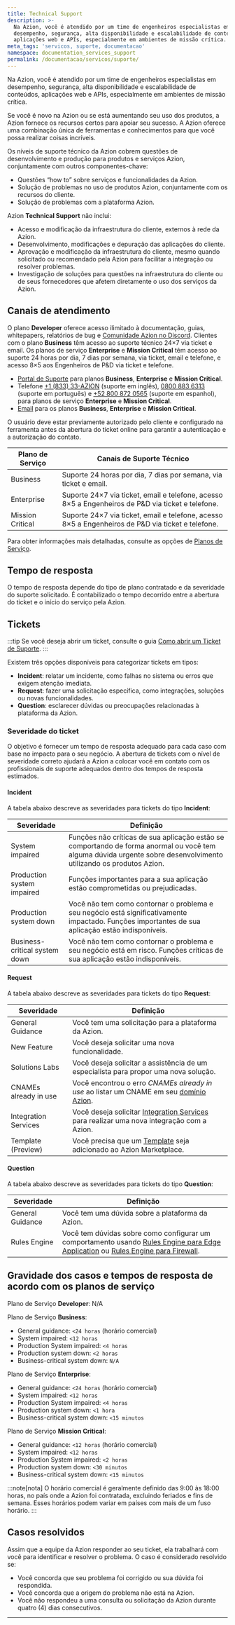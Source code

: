 ```yaml
---
title: Technical Support
description: >-
  Na Azion, você é atendido por um time de engenheiros especialistas em
  desempenho, segurança, alta disponibilidade e escalabilidade de conteúdos,
  aplicações web e APIs, especialmente em ambientes de missão crítica.
meta_tags: 'servicos, suporte, documentacao'
namespace: documentation_services_support
permalink: /documentacao/servicos/suporte/
---
```


Na Azion, você é atendido por um time de engenheiros especialistas em desempenho, segurança, alta disponibilidade e escalabilidade de conteúdos, aplicações web e APIs, especialmente em ambientes de missão crítica.

Se você é novo na Azion ou se está aumentando seu uso dos produtos, a Azion fornece os recursos certos para apoiar seu sucesso. A Azion oferece uma combinação única de ferramentas e conhecimentos para que você possa realizar coisas incríveis.

Os níveis de suporte técnico da Azion cobrem questões de desenvolvimento e produção para produtos e serviços Azion, conjuntamente com outros componentes-chave:

- Questões “how to” sobre serviços e funcionalidades da Azion.
- Solução de problemas no uso de produtos Azion, conjuntamente com os recursos do cliente.
- Solução de problemas com a plataforma Azion.

Azion **Technical Support** não inclui:

- Acesso e modificação da infraestrutura do cliente, externos à rede da Azion.
- Desenvolvimento, modificações e depuração das aplicações do cliente.
- Aprovação e modificação da infraestrutura do cliente, mesmo quando solicitado ou recomendado pela Azion para facilitar a integração ou resolver problemas.
- Investigação de soluções para questões na infraestrutura do cliente ou de seus fornecedores que afetem diretamente o uso dos serviços da Azion.

## Canais de atendimento

O plano **Developer** oferece acesso ilimitado à documentação, guias, whitepapers, relatórios de bug e [Comunidade Azion no Discord](https://discord.com/invite/Yp9N7RMVZy). Clientes com o plano **Business** têm acesso ao suporte técnico 24×7 via ticket e email. Os planos de serviço **Enterprise** e **Mission Critical** têm acesso ao suporte 24 horas por dia, 7 dias por semana, via ticket, email e telefone, e acesso 8×5 aos Engenheiros de P&D via ticket e telefone.

- [Portal de Suporte](https://tickets.azion.com/en/support/login) para planos **Business**, **Enterprise** e **Mission Critical**.
- Telefone [+1 (833) 33-AZION](tel:18333329466) (suporte em inglês), [0800 883 6313](tel:08008836313) (suporte em português) e [+52 800 872 0565](tel:528008720565) (suporte em espanhol), para planos de serviço **Enterprise** e **Mission Critical**.
- [Email](mailto:support@azion.com) para os planos **Business**, **Enterprise** e **Mission Critical**.

O usuário deve estar previamente autorizado pelo cliente e configurado na ferramenta antes da abertura do ticket online para garantir a autenticação e a autorização do contato.

| Plano de Serviço | Canais de Suporte Técnico |
| ---------------- | ------------------------- |
| Business | Suporte 24 horas por dia, 7 dias por semana, via ticket e email. |
| Enterprise | Suporte 24×7 via ticket, email e telefone, acesso 8×5 a Engenheiros de P&D via ticket e telefone. |
| Mission Critical | Suporte 24×7 via ticket, email e telefone, acesso 8×5 a Engenheiros de P&D via ticket e telefone. |

Para obter informações mais detalhadas, consulte as opções de [Planos de Serviço](https://www.azion.com/pt-br/servicos-profissionais/).

## Tempo de resposta

O tempo de resposta depende do tipo de plano contratado e da severidade do suporte solicitado. É contabilizado o tempo decorrido entre a abertura do ticket e o início do serviço pela Azion.

## Tickets

:::tip
Se você deseja abrir um ticket, consulte o guia [Como abrir um Ticket de Suporte](/pt-br/documentacao/produtos/guias/abrir-tickets/).
:::

Existem três opções disponíveis para categorizar tickets em tipos:

- **Incident**: relatar um incidente, como falhas no sistema ou erros que exigem atenção imediata.
- **Request**: fazer uma solicitação específica, como integrações, soluções ou novas funcionalidades.
- **Question**: esclarecer dúvidas ou preocupações relacionadas à plataforma da Azion.

### Severidade do ticket

O objetivo é fornecer um tempo de resposta adequado para cada caso com base no impacto para o seu negócio. A abertura de tickets com o nível de severidade correto ajudará a Azion a colocar você em contato com os profissionais de suporte adequados dentro dos tempos de resposta estimados.

#### Incident

A tabela abaixo descreve as severidades para tickets do tipo **Incident**:

| Severidade | Definição |
| ----------- | --------- |
| System impaired | Funções não críticas de sua aplicação estão se comportando de forma anormal ou você tem alguma dúvida urgente sobre desenvolvimento utilizando os produtos Azion. |
| Production system impaired | Funções importantes para a sua aplicação estão comprometidas ou prejudicadas. |
| Production system down | Você não tem como contornar o problema e seu negócio está significativamente impactado. Funções importantes de sua aplicação estão indisponíveis. |
| Business-critical system down | Você não tem como contornar o problema e seu negócio está em risco. Funções críticas de sua aplicação estão indisponíveis. |

#### Request

A tabela abaixo descreve as severidades para tickets do tipo **Request**:

| Severidade | Definição |
| ----------- | --------- |
| General Guidance | Você tem uma solicitação para a plataforma da Azion. |
| New Feature | Você deseja solicitar uma nova funcionalidade. |
| Solutions Labs | Você deseja solicitar a assistência de um especialista para propor uma nova solução. |
| CNAMEs already in use | Você encontrou o erro *CNAMEs already in use* ao listar um CNAME em seu [domínio Azion](/pt-br/documentacao/produtos/build/edge-application/domains/). |
| Integration Services | Você deseja solicitar [Integration Services](/pt-br/documentacao/servicos/solutions-lab/integration-services/) para realizar uma nova integração com a Azion. |
| Template (Preview) | Você precisa que um [Template](/pt-br/documentacao/produtos/marketplace/templates/) seja adicionado ao Azion Marketplace. |

#### Question

A tabela abaixo descreve as severidades para tickets do tipo **Question**:

| Severidade | Definição |
| ----------- | --------- |
| General Guidance | Você tem uma dúvida sobre a plataforma da Azion. |
| Rules Engine | Você tem dúvidas sobre como configurar um comportamento usando [Rules Engine para Edge Application](/pt-br/documentacao/produtos/build/edge-application/rules-engine/) ou [Rules Engine para Firewall](/pt-br/documentacao/produtos/secure/edge-firewall/rules-engine/). |

## Gravidade dos casos e tempos de resposta de acordo com os planos de serviço

Plano de Serviço **Developer**: N/A

Plano de Serviço **Business**:

- General guidance: `<24 horas` (horário comercial)
- System impaired: `<12 horas`
- Production System impaired: `<4 horas`
- Production system down: `<2 horas`
- Business-critical system down: `N/A`

Plano de Serviço **Enterprise**:

- General guidance: `<24 horas` (horário comercial)
- System impaired: `<12 horas`
- Production System impaired: `<4 horas`
- Production system down: `<1 hora`
- Business-critical system down: `<15 minutos`

Plano de Serviço **Mission Critical**:

- General guidance: `<12 horas` (horário comercial)
- System impaired: `<12 horas`
- Production System impaired: `<2 horas`
- Production system down: `<30 minutos`
- Business-critical system down: `<15 minutos`

:::note[nota]
O horário comercial é geralmente definido das 9:00 às 18:00 horas, no país onde a Azion foi contratada, excluindo feriados e fins de semana. Esses horários podem variar em países com mais de um fuso horário.
:::

## Casos resolvidos

Assim que a equipe da Azion responder ao seu ticket, ela trabalhará com você para identificar e resolver o problema. O caso é considerado resolvido se:

- Você concorda que seu problema foi corrigido ou sua dúvida foi respondida.
- Você concorda que a origem do problema não está na Azion.
- Você não respondeu a uma consulta ou solicitação da Azion durante quatro (4) dias consecutivos.



---

